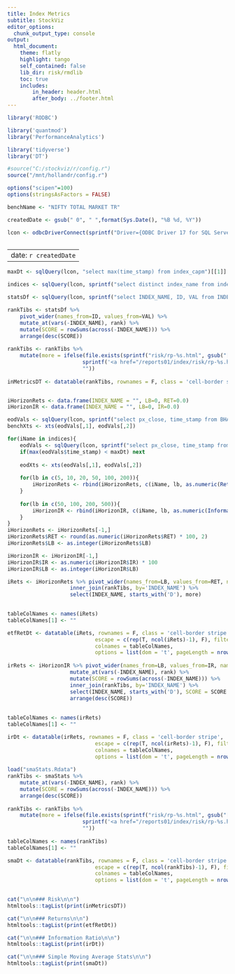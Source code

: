 ```yaml
---
title: Index Metrics
subtitle: StockViz
editor_options:
  chunk_output_type: console
output: 
  html_document:
    theme: flatly
    highlight: tango
    self_contained: false
    lib_dir: risk/rmdlib
    toc: true
    includes:
        in_header: header.html
        after_body: ../footer.html
---
```


```r
library('RODBC')

library('quantmod')
library('PerformanceAnalytics')

library('tidyverse')
library('DT')

#source("C:/stockviz/r/config.r")
source("/mnt/hollandr/config.r")

options("scipen"=100)
options(stringsAsFactors = FALSE)

benchName <- "NIFTY TOTAL MARKET TR"

createdDate <- gsub(" 0", " ",format(Sys.Date(), "%B %d, %Y"))

lcon <- odbcDriverConnect(sprintf("Driver={ODBC Driver 17 for SQL Server};Server=%s;Database=%s;Uid=%s;Pwd=%s;", ldbserver, ldbname, ldbuser, ldbpassword), case = "nochange", believeNRows = TRUE)
	
```

---
date: `r createdDate`
---

```r
maxDt <- sqlQuery(lcon, "select max(time_stamp) from index_capm")[[1]]

indices <- sqlQuery(lcon, sprintf("select distinct index_name from index_capm where time_stamp = '%s'", maxDt))[,1]

statsDf <- sqlQuery(lcon, sprintf("select INDEX_NAME, ID, VAL from INDEX_CAPM where INDEX_NAME in ('%s')", paste(indices, collapse="','"))) 

rankTibs <- statsDf %>% 
	pivot_wider(names_from=ID, values_from=VAL) %>% 
	mutate_at(vars(-INDEX_NAME), rank) %>%
	mutate(SCORE = rowSums(across(-INDEX_NAME))) %>%
	arrange(desc(SCORE))
	
rankTibs <- rankTibs %>%
	mutate(more = ifelse(file.exists(sprintf("risk/rp-%s.html", gsub("[^[:alnum:] ]| ", "", INDEX_NAME))), 
						sprintf('<a href="/reports01/index/risk/rp-%s.html" target="_blank">>>></a>', gsub("[^[:alnum:] ]| ", "", INDEX_NAME)), 
						""))
	
inMetricsDT <- datatable(rankTibs, rownames = F, class = 'cell-border stripe', escape = c(rep(T, ncol(rankTibs)-1), F), filter='none', colnames = c("", names(rankTibs)[-1]), options = list(dom = 't', pageLength = nrow(rankTibs)))


iHorizonRets <- data.frame(INDEX_NAME = "", LB=0, RET=0.0)
iHorizonIR <- data.frame(INDEX_NAME = "", LB=0, IR=0.0)

eodVals <- sqlQuery(lcon, sprintf("select px_close, time_stamp from BHAV_INDEX where INDEX_NAME = '%s' and time_stamp >= '%s'", benchName, maxDt - 1000))
benchXts <- xts(eodVals[,1], eodVals[,2])

for(iName in indices){
	eodVals <- sqlQuery(lcon, sprintf("select px_close, time_stamp from BHAV_INDEX where INDEX_NAME = '%s' and time_stamp >= '%s'", iName, maxDt - 1000))
	if(max(eodVals$time_stamp) < maxDt) next
	
	eodXts <- xts(eodVals[,1], eodVals[,2])
	
	for(lb in c(5, 10, 20, 50, 100, 200)){
		iHorizonRets <- rbind(iHorizonRets, c(iName, lb, as.numeric(Return.cumulative(dailyReturn(tail(eodXts, lb))))))
	}
	
	for(lb in c(50, 100, 200, 500)){
		iHorizonIR <- rbind(iHorizonIR, c(iName, lb, as.numeric(InformationRatio(dailyReturn(tail(eodXts, lb)), dailyReturn(tail(benchXts, lb))))))
	}
}
iHorizonRets <- iHorizonRets[-1,]
iHorizonRets$RET <- round(as.numeric(iHorizonRets$RET) * 100, 2)
iHorizonRets$LB <- as.integer(iHorizonRets$LB)

iHorizonIR <- iHorizonIR[-1,]
iHorizonIR$IR <- as.numeric(iHorizonIR$IR) * 100
iHorizonIR$LB <- as.integer(iHorizonIR$LB)

iRets <- iHorizonRets %>% pivot_wider(names_from=LB, values_from=RET, names_prefix='D') %>%
					inner_join(rankTibs, by='INDEX_NAME') %>%
					select(INDEX_NAME, starts_with('D'), more)
					

tableColNames <- names(iRets)	
tableColNames[1] <- ""

etfRetDt <- datatable(iRets, rownames = F, class = 'cell-border stripe', 
							escape = c(rep(T, ncol(iRets)-1), F), filter='none', 
							colnames = tableColNames, 
							options = list(dom = 't', pageLength = nrow(iRets)))
							
irRets <- iHorizonIR %>% pivot_wider(names_from=LB, values_from=IR, names_prefix='D') %>%
					mutate_at(vars(-INDEX_NAME), rank) %>%
					mutate(SCORE = rowSums(across(-INDEX_NAME))) %>%
					inner_join(rankTibs, by='INDEX_NAME') %>%
					select(INDEX_NAME, starts_with('D'), SCORE = SCORE.x, more) %>%
					arrange(desc(SCORE))
					
					
tableColNames <- names(irRets)	
tableColNames[1] <- ""

irDt <- datatable(irRets, rownames = F, class = 'cell-border stripe', 
							escape = c(rep(T, ncol(irRets)-1), F), filter='none', 
							colnames = tableColNames, 
							options = list(dom = 't', pageLength = nrow(irRets)))							
							
load("smaStats.Rdata")
rankTibs <- smaStats %>% 
	mutate_at(vars(-INDEX_NAME), rank) %>%
	mutate(SCORE = rowSums(across(-INDEX_NAME))) %>%
	arrange(desc(SCORE))
	
rankTibs <- rankTibs %>%
	mutate(more = ifelse(file.exists(sprintf("risk/rp-%s.html", gsub("[^[:alnum:] ]| ", "", INDEX_NAME))), 
						sprintf('<a href="/reports01/index/risk/rp-%s.html" target="_blank">>>></a>', gsub("[^[:alnum:] ]| ", "", INDEX_NAME)), 
						""))	
	
tableColNames <- names(rankTibs)	
tableColNames[1] <- ""

smaDt <- datatable(rankTibs, rownames = F, class = 'cell-border stripe', 
							escape = c(rep(T, ncol(rankTibs)-1), F), filter='none', 
							colnames = tableColNames, 
							options = list(dom = 't', pageLength = nrow(rankTibs)))							
							

```

```r
cat("\n\n### Risk\n\n")
htmltools::tagList(print(inMetricsDT))

cat("\n\n### Returns\n\n")
htmltools::tagList(print(etfRetDt))

cat("\n\n### Information Ratio\n\n")
htmltools::tagList(print(irDt))

cat("\n\n### Simple Moving Average Stats\n\n")
htmltools::tagList(print(smaDt))

```